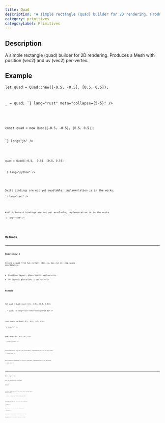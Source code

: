```yaml
---
title: Quad
description: "A simple rectangle (quad) builder for 2D rendering. Produces a Mesh with position (vec2) and uv (vec2) per-vertex."
category: primitives
categoryLabel: Primitives
---
```



## Description

A simple rectangle (quad) builder for 2D rendering.
Produces a Mesh with position (vec2) and uv (vec2) per-vertex.



## Example

<Tabs>

<TabItem label="Rust">
<Code
code={`
use fragmentcolor::Quad;

let quad = Quad::new([-0.5, -0.5], [0.5, 0.5]);

_ = quad;
`}
lang="rust" meta="collapse={5-5}"
/>

</TabItem>

<TabItem label="JavaScript">
<Code
code={`

const quad = new Quad([-0.5, -0.5], [0.5, 0.5]);

`}
lang="js"
/>

</TabItem>

<TabItem label="Python">
<Code
code={`
from fragmentcolor import Quad

quad = Quad([-0.5, -0.5], [0.5, 0.5])

`}
lang="python"
/>

</TabItem>

<TabItem label="Swift">
<Aside type="caution" title="Work in progress">Swift bindings are not yet available; implementation is in the works.</Aside>
<Code
code={`
// Swift placeholder: bindings WIP

`}
lang="text"
/>

</TabItem>

<TabItem label="Kotlin">
<Aside type="caution" title="Work in progress">Kotlin/Android bindings are not yet available; implementation is in the works.</Aside>
<Code
code={`
// Kotlin placeholder: bindings WIP

`}
lang="text"
/>

</TabItem>

</Tabs>


## Methods


---

### Quad::new()

Create a quad from two corners (min.xy, max.xy) in clip-space coordinates.

- Position layout: @location(0) vec2`vec2<f32>`
- UV layout: @location(1) vec2`vec2<f32>`

#### Example

<Tabs>

<TabItem label="Rust">
<Code
code={`
use fragmentcolor::Quad;

let quad = Quad::new([-0.5, -0.5], [0.5, 0.5]);

_ = quad;
`}
lang="rust" meta="collapse={5-5}"
/>

</TabItem>

<TabItem label="JavaScript">
<Code
code={`

const quad = new Quad([-0.5, -0.5], [0.5, 0.5]);

`}
lang="js"
/>

</TabItem>

<TabItem label="Python">
<Code
code={`
from fragmentcolor import Quad

quad = Quad([-0.5, -0.5], [0.5, 0.5])

`}
lang="python"
/>

</TabItem>

<TabItem label="Swift">
<Aside type="caution" title="Work in progress">Swift bindings are not yet available; implementation is in the works.</Aside>
<Code
code={`
// Swift placeholder: bindings WIP

`}
lang="text"
/>

</TabItem>

<TabItem label="Kotlin">
<Aside type="caution" title="Work in progress">Kotlin/Android bindings are not yet available; implementation is in the works.</Aside>
<Code
code={`
// Kotlin placeholder: bindings WIP

`}
lang="text"
/>

</TabItem>

</Tabs>


---

### Quad::get_mesh()

Gets the Mesh built by this Quad.

#### Example

<Tabs>

<TabItem label="Rust">
<Code
code={`
use fragmentcolor::{Quad, Mesh};

let quad = Quad::new([-0.5, -0.5], [0.5, 0.5]);
let mesh: Mesh = quad.get_mesh();

_ = mesh;
`}
lang="rust" meta="collapse={6-6}"
/>

</TabItem>

<TabItem label="JavaScript">
<Code
code={`

const quad = new Quad([-0.5, -0.5], [0.5, 0.5]);
const mesh = quad.getMesh();

`}
lang="js"
/>

</TabItem>

<TabItem label="Python">
<Code
code={`
from fragmentcolor import Quad, Mesh

quad = Quad([-0.5, -0.5], [0.5, 0.5])
mesh = quad.get_mesh()

`}
lang="python"
/>

</TabItem>

<TabItem label="Swift">
<Aside type="caution" title="Work in progress">Swift bindings are not yet available; implementation is in the works.</Aside>
<Code
code={`
// Swift placeholder: bindings WIP

`}
lang="text"
/>

</TabItem>

<TabItem label="Kotlin">
<Aside type="caution" title="Work in progress">Kotlin/Android bindings are not yet available; implementation is in the works.</Aside>
<Code
code={`
// Kotlin placeholder: bindings WIP

`}
lang="text"
/>

</TabItem>

</Tabs>
